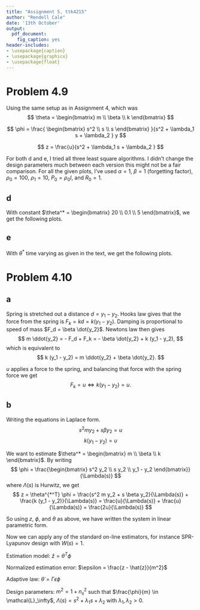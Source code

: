 ```yaml
---
title: "Assignment 5, ttk4215"
author: "Rendell Cale"
date: '13th October'
output: 
  pdf_document:
    fig_caption: yes
header-includes:
- \usepackage{caption}
- \usepackage{graphicx}
- \usepackage{float}
---
```



# Problem 4.9
Using the same setup as in Assignment 4, which was
$$
  \theta =
  \begin{bmatrix} 
    m \\ \beta \\ k
  \end{bmatrix}
$$

$$
  \phi = 
  \frac{
  \begin{bmatrix} 
    s^2 \\ s \\ s
  \end{bmatrix}
}{s^2 + \lambda_1 s + \lambda_2 } y
$$

$$
    z = \frac{u}{s^2 + \lambda_1 s + \lambda_2 }
$$

For both d and e, I tried all three least square algorithms. I didn't change the design parameters
much between each version this might not be a fair comparison. For all the given plots, I've used
$\alpha = 1$, $\beta = 1$ (forgetting factor), $\rho_0 = 100$, $\rho_1 = 10$, $P_0 = \rho_0 I$, and $R_0 = 1$.


## d 
With constant $\theta^* = 
  \begin{bmatrix} 
    20 \\ 0.1 \\ 5
  \end{bmatrix}$, we get the following plots.



\begin{figure}[H]
  \includegraphics[width=\textwidth]{problem4_9c_d_pure.png}
  \caption{Problem 4.9 d: Pure Least-squares}
\end{figure}
\begin{figure}[H]
  \includegraphics[width=\textwidth]{problem4_9c_d_covariance_resetting.png}
  \caption{Problem 4.9 d: Least-squares with covariance resetting}
\end{figure}
\begin{figure}[H]
  \includegraphics[width=\textwidth]{problem4_9c_d_forgetting.png}
  \caption{Problem 4.9 d: Least-squares with forgetting}
\end{figure}




## e
With $\theta^*$ time varying as given in the text, we get the following plots. 

\begin{figure}[H]
  \includegraphics[width=\textwidth]{problem4_9c_e_pure.png}
  \caption{Problem 4.9 e: Pure Least-squares}
\end{figure}
\begin{figure}[H]
  \includegraphics[width=\textwidth]{problem4_9c_e_covariance_resetting.png}
  \caption{Problem 4.9 e: Least-squares with covariance resetting}
\end{figure}
\begin{figure}[H]
  \includegraphics[width=\textwidth]{problem4_9c_e_forgetting.png}
  \caption{Problem 4.9 e: Least-squares with forgetting}
\end{figure}





# Problem 4.10

## a
Spring is stretched out a distance $d = y_1 - y_2$. Hooks law gives that the force from the spring 
is $F_k = k d = k (y_1 - y_2)$. Damping is proportional to speed of mass $F_d = \beta \dot{y_2}$.
Newtons law then gives
$$
  m \ddot{y_2} = - F_d + F_k = - \beta \dot{y_2} + k (y_1 - y_2),
$$
which is equivalent to
$$
  k (y_1 - y_2) = m \ddot{y_2} + \beta \dot{y_2}.
$$

$u$ applies a force to the spring, and balancing that force with the spring force we get
$$
  F_k = u \Leftrightarrow k (y_1 - y_2) = u.
$$


## b
Writing the equations in Laplace form.
$$
  s^2 m y_2 + s \beta y_2 = u
$$
$$
  k (y_1 - y_2)  = u 
$$

We want to estimate $\theta^* = \begin{bmatrix} m \\ \beta \\ k \end{bmatrix}$. By writing 
$$
  \phi = \frac{\begin{bmatrix}
    s^2 y_2 \\
    s y_2 \\
    y_1 - y_2
  \end{bmatrix}}{\Lambda(s)}
$$
where $\Lambda(s)$ is Hurwitz, we get 
$$
  z = \theta^{*^T} \phi = \frac{s^2 m y_2 + s \beta y_2}{\Lambda(s)} + \frac{k (y_1 - y_2)}{\Lambda(s)} = \frac{u}{\Lambda(s)} + \frac{u}{\Lambda(s)} = \frac{2u}{\Lambda(s)}
$$


So using $z$, $\phi$, and $\theta$ as above, we have written the system in linear parametric form. 


Now we can apply any of the standard on-line estimators, for instance SPR-Lyapunov design with $W(s) = 1$. 

Estimation model: $\hat{z} = \theta^T \phi$

Normalized estimation error: $\epsilon = \frac{z - \hat{z}}{m^2}$

Adaptive law: $\dot{\theta} = \Gamma \epsilon \phi$

Design parameters: $m^2 = 1 + n_s^2$ such that $\frac{\phi}{m} \in \mathcal{L}_\infty$, 
$\Lambda(s) = s^2 + \lambda_1 s + \lambda_2$ with $\lambda_1, \lambda_2 > 0$.








